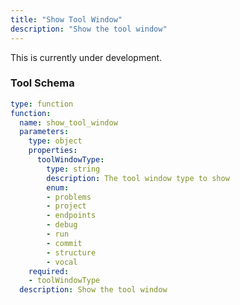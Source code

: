 ```yaml
---
title: "Show Tool Window"
description: "Show the tool window"
---
```


<Warning>This is currently under development.</Warning>

### Tool Schema

```yaml
type: function
function:
  name: show_tool_window
  parameters:
    type: object
    properties:
      toolWindowType:
        type: string
        description: The tool window type to show
        enum:
        - problems
        - project
        - endpoints
        - debug
        - run
        - commit
        - structure
        - vocal
    required:
    - toolWindowType
  description: Show the tool window
```